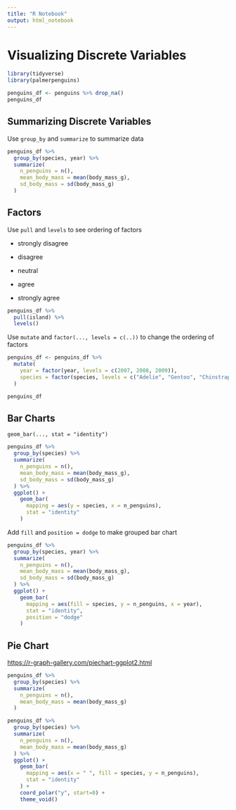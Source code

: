 ```yaml
---
title: "R Notebook"
output: html_notebook
---
```


# Visualizing Discrete Variables

```r
library(tidyverse)
library(palmerpenguins)
```

```r
penguins_df <- penguins %>% drop_na()
penguins_df
```

## Summarizing Discrete Variables

Use `group_by` and `summarize` to summarize data

```r
penguins_df %>%
  group_by(species, year) %>%
  summarize(
    n_penguins = n(),
    mean_body_mass = mean(body_mass_g),
    sd_body_mass = sd(body_mass_g)
  )
```

## Factors

Use `pull` and `levels` to see ordering of factors

-   strongly disagree

-   disagree

-   neutral

-   agree

-   strongly agree

```r
penguins_df %>%
  pull(island) %>%
  levels()
```

Use `mutate` and `factor(..., levels = c(..))` to change the ordering of factors

```r
penguins_df <- penguins_df %>%
  mutate(
    year = factor(year, levels = c(2007, 2008, 2009)),
    species = factor(species, levels = c("Adelie", "Gentoo", "Chinstrap"))
  )

penguins_df
```

## Bar Charts

`geom_bar(..., stat = "identity")`

```r
penguins_df %>%
  group_by(species) %>%
  summarize(
    n_penguins = n(),
    mean_body_mass = mean(body_mass_g),
    sd_body_mass = sd(body_mass_g)
  ) %>%
  ggplot() +
    geom_bar(
      mapping = aes(y = species, x = n_penguins),
      stat = "identity"
    )
```

Add `fill` and `position = dodge` to make grouped bar chart

```r
penguins_df %>%
  group_by(species, year) %>%
  summarize(
    n_penguins = n(),
    mean_body_mass = mean(body_mass_g),
    sd_body_mass = sd(body_mass_g)
  ) %>%
  ggplot() +
    geom_bar(
      mapping = aes(fill = species, y = n_penguins, x = year),
      stat = "identity",
      position = "dodge"
    )
```

## Pie Chart

<https://r-graph-gallery.com/piechart-ggplot2.html>

```r
penguins_df %>%
  group_by(species) %>%
  summarize(
    n_penguins = n(),
    mean_body_mass = mean(body_mass_g)
  )
```

```r
penguins_df %>%
  group_by(species) %>%
  summarize(
    n_penguins = n(),
    mean_body_mass = mean(body_mass_g)
  ) %>%
  ggplot() +
    geom_bar(
      mapping = aes(x = " ", fill = species, y = n_penguins),
      stat = "identity"
    ) +
    coord_polar("y", start=0) +
    theme_void()
```
